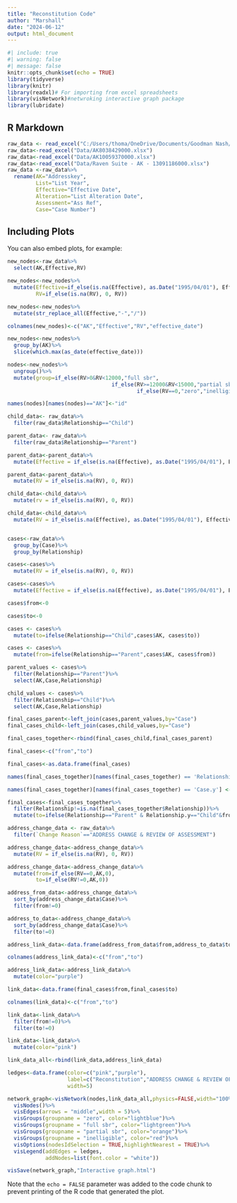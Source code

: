 ```yaml
---
title: "Reconstitution Code"
author: "Marshall"
date: "2024-06-12"
output: html_document
---
```


```r
#| include: true
#| warning: false
#| message: false
knitr::opts_chunk$set(echo = TRUE)
library(tidyverse)
library(knitr)
library(readxl)# For importing from excel spreadsheets
library(visNetwork)#netwroking interactive graph package
library(lubridate)

```

## R Markdown


```r
raw_data <- read_excel("C:/Users/thoma/OneDrive/Documents/Goodman Nash/Business-Rates/Data/AK8038429000.xlsx")
raw_data<-read_excel("Data/AK8038429000.xlsx")
raw_data<-read_excel("Data/AK10059370000.xlsx")
raw_data<-read_excel("Data/Raven Suite - AK - 13091186000.xlsx")
raw_data <-raw_data%>%
  rename(AK="Addresskey",
         List="List Year",
         Effective="Effective Date",
         Alteration="List Alteration Date",
         Assessment="Ass Ref",
         Case="Case Number")

```

## Including Plots

You can also embed plots, for example:

```r

new_nodes<-raw_data%>%
  select(AK,Effective,RV)

new_nodes<-new_nodes%>%
  mutate(Effective=if_else(is.na(Effective), as.Date("1995/04/01"), Effective),
         RV=if_else(is.na(RV), 0, RV))

new_nodes<-new_nodes%>%
  mutate(str_replace_all(Effective,"-","/"))

colnames(new_nodes)<-c("AK","Effective","RV","effective_date")

new_nodes<-new_nodes%>%
  group_by(AK)%>%
  slice(which.max(as_date(effective_date)))

nodes<-new_nodes%>%
  ungroup()%>%
  mutate(group=if_else(RV>0&RV<12000,"full sbr",
                                 if_else(RV>=12000&RV<15000,"partial sbr",
                                         if_else(RV==0,"zero","inelligible"))))

names(nodes)[names(nodes)=="AK"]<-"id"

child_data<- raw_data%>%
  filter(raw_data$Relationship=="Child")

parent_data<- raw_data%>%
  filter(raw_data$Relationship=="Parent")

parent_data<-parent_data%>%
  mutate(Effective = if_else(is.na(Effective), as.Date("1995/04/01"), Effective))

parent_data<-parent_data%>%
  mutate(RV = if_else(is.na(RV), 0, RV))

child_data<-child_data%>%
  mutate(rv = if_else(is.na(RV), 0, RV))

child_data<-child_data%>%
  mutate(RV = if_else(is.na(Effective), as.Date("1995/04/01"), Effective))


cases<-raw_data%>%
  group_by(Case)%>%
  group_by(Relationship)

cases<-cases%>%
  mutate(RV = if_else(is.na(RV), 0, RV))

cases<-cases%>%
  mutate(Effective = if_else(is.na(Effective), as.Date("1995/04/01"), Effective))

cases$from<-0

cases$to<-0

cases <- cases%>%
  mutate(to=ifelse(Relationship=="Child",cases$AK, cases$to))

cases <- cases%>%
  mutate(from=ifelse(Relationship=="Parent",cases$AK, cases$from))

parent_values <- cases%>%
  filter(Relationship=="Parent")%>%
  select(AK,Case,Relationship)

child_values <- cases%>%
  filter(Relationship=="Child")%>%
  select(AK,Case,Relationship)

final_cases_parent<-left_join(cases,parent_values,by="Case")
final_cases_child<-left_join(cases,child_values,by="Case")

final_cases_together<-rbind(final_cases_child,final_cases_parent)

final_cases<-c("from","to")

final_cases<-as.data.frame(final_cases)

names(final_cases_together)[names(final_cases_together) == 'Relationship.x'] <- 'Relationship'

names(final_cases_together)[names(final_cases_together) == 'Case.y'] <- 'node'

final_cases<-final_cases_together%>%
  filter(Relationship!=is.na(final_cases_together$Relationship))%>%
  mutate(to=ifelse(Relationship=="Parent" & Relationship.y=="Child"&from!=0&to==0,AK.y,to))

address_change_data <- raw_data%>%
  filter(`Change Reason`=="ADDRESS CHANGE & REVIEW OF ASSESSMENT")

address_change_data<-address_change_data%>%
  mutate(RV = if_else(is.na(RV), 0, RV))

address_change_data<-address_change_data%>%
  mutate(from=if_else(RV==0,AK,0),
         to=if_else(RV!=0,AK,0))

address_from_data<-address_change_data%>%
  sort_by(address_change_data$Case)%>%
  filter(from!=0)

address_to_data<-address_change_data%>%
  sort_by(address_change_data$Case)%>%
  filter(to!=0)

address_link_data<-data.frame(address_from_data$from,address_to_data$to)

colnames(address_link_data)<-c("from","to")

address_link_data<-address_link_data%>%
  mutate(color="purple")

```



```r

link_data<-data.frame(final_cases$from,final_cases$to)

colnames(link_data)<-c("from","to")

link_data<-link_data%>%
  filter(from!=0)%>%
  filter(to!=0)

link_data<-link_data%>%
  mutate(color="pink")

link_data_all<-rbind(link_data,address_link_data)

ledges<-data.frame(color=c("pink","purple"),
                   label=c("Reconstitution","ADDRESS CHANGE & REVIEW OF ASSESSMENT"),
                   width=5)

network_graph<-visNetwork(nodes,link_data_all,physics=FALSE,width="100%")%>%
  visNodes()%>%
  visEdges(arrows = "middle",width = 5)%>%
  visGroups(groupname = "zero", color="lightblue")%>%
  visGroups(groupname = "full sbr", color="lightgreen")%>%
  visGroups(groupname = "partial sbr", color="orange")%>%
  visGroups(groupname = "inelligible", color="red")%>%
  visOptions(nodesIdSelection = TRUE,highlightNearest = TRUE)%>%
  visLegend(addEdges = ledges,
            addNodes=list(font.color = "white"))

visSave(network_graph,"Interactive graph.html")

```

Note that the `echo = FALSE` parameter was added to the code chunk to prevent printing of the R code that generated the plot.

